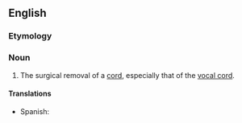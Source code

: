 ==English==

===Etymology===
{{suffix|en|cord|ectomy}}

===Noun===
{{en-noun|cordectomies}}

# {{lb|en|surgery}} The surgical removal of a [[cord]], especially that of the [[vocal cord]].

====Translations====
{{trans-top|surgical removal of a cord}}
* Spanish: {{t|es|cordectomía|f}}
{{trans-mid}}
{{trans-bottom}}